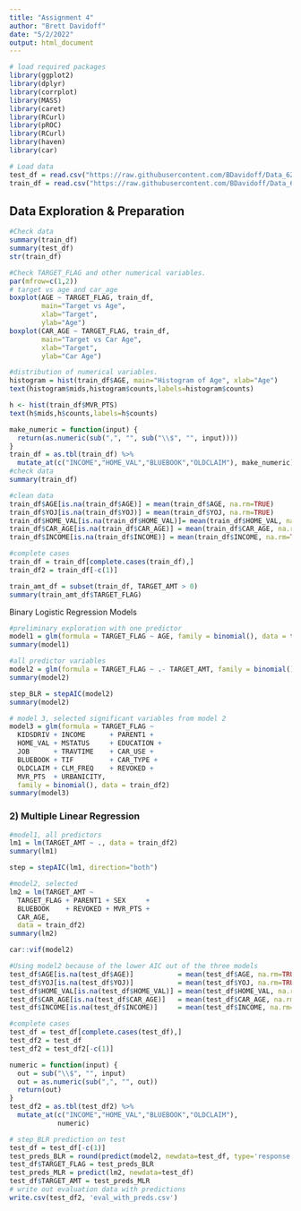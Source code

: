 ---
title: "Assignment 4"
author: "Brett Davidoff"
date: "5/2/2022"
output: html_document
---


```{r echo=FALSE}
# load required packages
library(ggplot2)
library(dplyr)
library(corrplot)
library(MASS)
library(caret)
library(RCurl)
library(pROC)
library(RCurl)
library(haven)
library(car)
```

```{r}
# Load data
test_df = read.csv("https://raw.githubusercontent.com/BDavidoff/Data_621/main/insurance-evaluation-data.csv")
train_df = read.csv("https://raw.githubusercontent.com/BDavidoff/Data_621/main/insurance_training_data.csv")
```
## Data Exploration & Preparation

```{r}
#Check data
summary(train_df)
summary(test_df)
str(train_df)
```


```{r}
#Check TARGET_FLAG and other numerical variables.
par(mfrow=c(1,2))
# target vs age and car_age
boxplot(AGE ~ TARGET_FLAG, train_df, 
        main="Target vs Age",
        xlab="Target",
        ylab="Age") 
boxplot(CAR_AGE ~ TARGET_FLAG, train_df, 
        main="Target vs Car Age",
        xlab="Target",
        ylab="Car Age")
```


```{r}
#distribution of numerical variables.
histogram = hist(train_df$AGE, main="Histogram of Age", xlab="Age")
text(histogram$mids,histogram$counts,labels=histogram$counts)
```

```{r}
h <- hist(train_df$MVR_PTS)
text(h$mids,h$counts,labels=h$counts)
```


```{r}
make_numeric = function(input) {
  return(as.numeric(sub(",", "", sub("\\$", "", input))))
}
train_df = as.tbl(train_df) %>% 
  mutate_at(c("INCOME","HOME_VAL","BLUEBOOK","OLDCLAIM"), make_numeric)
#check data
summary(train_df)
```

```{r}
#clean data
train_df$AGE[is.na(train_df$AGE)] = mean(train_df$AGE, na.rm=TRUE)
train_df$YOJ[is.na(train_df$YOJ)] = mean(train_df$YOJ, na.rm=TRUE)
train_df$HOME_VAL[is.na(train_df$HOME_VAL)]= mean(train_df$HOME_VAL, na.rm=TRUE)
train_df$CAR_AGE[is.na(train_df$CAR_AGE)] = mean(train_df$CAR_AGE, na.rm=TRUE)
train_df$INCOME[is.na(train_df$INCOME)] = mean(train_df$INCOME, na.rm=TRUE)

#complete cases
train_df = train_df[complete.cases(train_df),]
train_df2 = train_df[-c(1)]
```


```{r}
train_amt_df = subset(train_df, TARGET_AMT > 0)
summary(train_amt_df$TARGET_FLAG)
```

Binary Logistic Regression Models
```{r}
#preliminary exploration with one predictor
model1 = glm(formula = TARGET_FLAG ~ AGE, family = binomial(), data = train_df2)
summary(model1)
```

```{r}
#all predictor variables
model2 = glm(formula = TARGET_FLAG ~ .- TARGET_AMT, family = binomial(), data = train_df2)
summary(model2)
```


```{r}
step_BLR = stepAIC(model2)
summary(model2)
```

```{r}
# model 3, selected significant variables from model 2
model3 = glm(formula = TARGET_FLAG ~ 
  KIDSDRIV + INCOME      + PARENT1 + 
  HOME_VAL + MSTATUS     + EDUCATION + 
  JOB      + TRAVTIME    + CAR_USE + 
  BLUEBOOK + TIF         + CAR_TYPE + 
  OLDCLAIM + CLM_FREQ    + REVOKED + 
  MVR_PTS  + URBANICITY, 
  family = binomial(), data = train_df2)
summary(model3)
```
### 2) Multiple Linear Regression

```{r}
#model1, all predictors
lm1 = lm(TARGET_AMT ~ ., data = train_df2)
summary(lm1)
```

```{r}
step = stepAIC(lm1, direction="both")
```


```{r}
#model2, selected
lm2 = lm(TARGET_AMT ~ 
  TARGET_FLAG + PARENT1 + SEX     + 
  BLUEBOOK    + REVOKED + MVR_PTS + 
  CAR_AGE,
  data = train_df2)
summary(lm2)
```
```{r}
car::vif(model2)
```

```{r}
#Using model2 because of the lower AIC out of the three models
test_df$AGE[is.na(test_df$AGE)]           = mean(test_df$AGE, na.rm=TRUE)
test_df$YOJ[is.na(test_df$YOJ)]           = mean(test_df$YOJ, na.rm=TRUE)
test_df$HOME_VAL[is.na(test_df$HOME_VAL)] = mean(test_df$HOME_VAL, na.rm=TRUE)
test_df$CAR_AGE[is.na(test_df$CAR_AGE)]   = mean(test_df$CAR_AGE, na.rm=TRUE)
test_df$INCOME[is.na(test_df$INCOME)]     = mean(test_df$INCOME, na.rm=TRUE)

#complete cases
test_df = test_df[complete.cases(test_df),]
test_df2 = test_df
test_df2 = test_df2[-c(1)]

numeric = function(input) {
  out = sub("\\$", "", input)
  out = as.numeric(sub(",", "", out))
  return(out)
}
test_df2 = as.tbl(test_df2) %>% 
  mutate_at(c("INCOME","HOME_VAL","BLUEBOOK","OLDCLAIM"),
            numeric)
```


```{r}
# step_BLR prediction on test
test_df = test_df[-c(1)]
test_preds_BLR = round(predict(model2, newdata=test_df, type='response'))
test_df$TARGET_FLAG = test_preds_BLR
test_preds_MLR = predict(lm2, newdata=test_df)
test_df$TARGET_AMT = test_preds_MLR
# write out evaluation data with predictions
write.csv(test_df2, 'eval_with_preds.csv')
```
